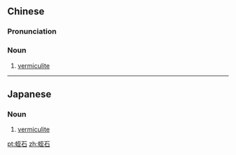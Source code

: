 ==Chinese==
{{zh-forms}}

===Pronunciation===
{{zh-pron
|m=zhìshí
|c=zat6 sek6
|cat=n
}}

===Noun===
{{zh-noun}}

# {{lb|zh|mineral}} [[vermiculite]]

----

==Japanese==
{{ja-kanjitab|ひる|いし|yomi=k}}

===Noun===
{{ja-noun|ひるいし}}

# {{lb|ja|mineral|sort=ひるいし}} [[vermiculite]]

[[pt:蛭石]]
[[zh:蛭石]]